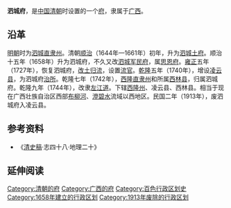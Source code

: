 '''泗城府'''，是[[中国|中国]][[清朝|清朝]]时设置的一个[[府_(行政区划)|府]]，隶属于[[广西省|广西]]。

== 沿革 ==
[[明朝|明朝]]时为[[泗城直隶州|泗城直隶州]]。清朝[[顺治|顺治]]（1644年—1661年）初年，升为[[泗城土府|泗城土府]]。顺治十五年（1658年）升为泗城府，不久又改[[泗城军民府|泗城军民府]]，属[[思恩府|思恩府]]。[[雍正|雍正]]五年（1727年），恢复泗城府，[[改土归流|改土归流]]，设置[[流官|流官]]。[[乾隆|乾隆]]五年（1740年），增设[[凌云县|凌云县]]，为泗城府[[治所|治所]]。乾隆七年（1742年），[[西隆直隶州|西隆直隶州]]和所属[[西林县|西林县]]，归属泗城府。乾隆九年（1744年），改隶[[左江道|左江道]]。下辖[[西隆州|西隆州]]、凌云县、西林县。相当于现在广西壮族自治区西部[[布柳河|布柳河]]、[[澄碧水|澄碧水]]流域以西地区。民国二年（1913年），废泗城府入凌云县。

== 参考资料 ==
*《[[清史稿|清史稿]]·志四十八·地理二十》

== 延伸阅读 ==
{{Wikisource further reading}}

{{清朝廣西省行政區劃|nocat}}
{{清朝行政区划小作品}}

[[Category:清朝的府|Category:清朝的府]]
[[Category:广西的府|Category:广西的府]]
[[Category:百色行政区划史|Category:百色行政区划史]]
[[Category:1658年建立的行政区划|Category:1658年建立的行政区划]]
[[Category:1913年废除的行政区划|Category:1913年废除的行政区划]]